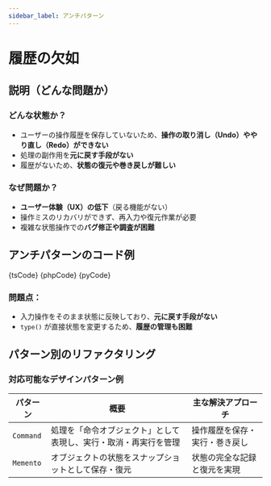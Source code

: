 ```yaml
---
sidebar_label: アンチパターン
---
```




# 履歴の欠如

## 説明（どんな問題か）

### どんな状態か？

- ユーザーの操作履歴を保存していないため、**操作の取り消し（Undo）ややり直し（Redo）ができない**
- 処理の副作用を**元に戻す手段がない**
- 履歴がないため、**状態の復元や巻き戻しが難しい**

### なぜ問題か？

- **ユーザー体験（UX）の低下**（戻る機能がない）
- 操作ミスのリカバリができず、再入力や復元作業が必要
- 複雑な状態操作での**バグ修正や調査が困難**

## アンチパターンのコード例

<Tabs groupId="language">
  <TabItem value="ts" label="TypeScript">
    <CodeBlock language="ts">{tsCode}</CodeBlock>
  </TabItem>
  <TabItem value="php" label="PHP">
    <CodeBlock language="php">{phpCode}</CodeBlock>
  </TabItem>
  <TabItem value="python" label="Python">
    <CodeBlock language="python">{pyCode}</CodeBlock>
  </TabItem>
</Tabs>

### 問題点：

- 入力操作をそのまま状態に反映しており、**元に戻す手段がない**
- `type()` が直接状態を変更するため、**履歴の管理も困難**

## パターン別のリファクタリング

### 対応可能なデザインパターン例

| パターン  | 概要                                                             | 主な解決アプローチ             |
| --------- | ---------------------------------------------------------------- | ------------------------------ |
| `Command` | 処理を「命令オブジェクト」として表現し、実行・取消・再実行を管理 | 操作履歴を保存・実行・巻き戻し |
| `Memento` | オブジェクトの状態をスナップショットとして保存・復元             | 状態の完全な記録と復元を実現   |
